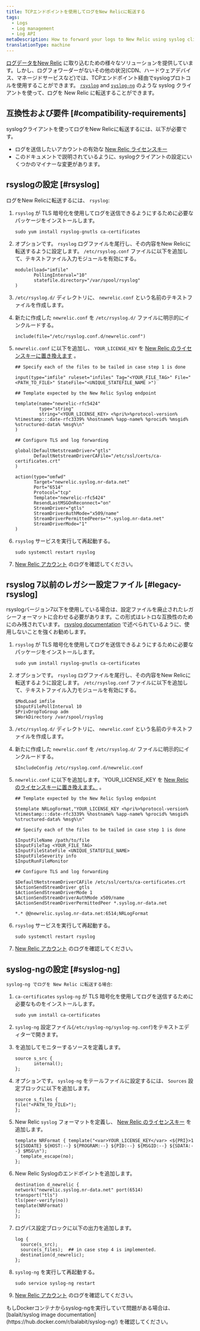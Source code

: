 ```yaml
---
title: TCPエンドポイントを使用してログをNew Relicに転送する
tags:
  - Logs
  - Log management
  - Log API
metaDescription: How to forward your logs to New Relic using syslog clients such as rsyslog and syslog-ng for Debian or RHEL operating systems.
translationType: machine
---
```


[ログデータをNew Relic](/docs/logs/forward-logs/) に取り込むための様々なソリューションを提供しています。しかし、ログフォワーダーがないその他の状況(CDN、ハードウェアデバイス、マネージドサービスなど)では、TCPエンドポイント経由でsyslogプロトコルを使用することができます。 [`rsyslog`](https://www.rsyslog.com/) and [`syslog-ng`](https://www.syslog-ng.com/) のような syslog クライアントを使って、ログを New Relic に転送することができます。

## 互換性および要件 [#compatibility-requirements]

syslogクライアントを使ってログをNew Relicに転送するには、以下が必要です。

* ログを送信したいアカウントの有効な [New Relic ライセンスキー](/docs/apis/intro-apis/new-relic-api-keys/#ingest-license-key)
* このドキュメントで説明されているように、syslogクライアントの設定にいくつかのマイナーな変更があります。

## rsyslogの設定 [#rsyslog]

ログをNew Relicに転送するには、 `rsyslog`:

1. `rsyslog` が TLS 暗号化を使用してログを送信できるようにするために必要なパッケージをインストールします。

   ```
   sudo yum install rsyslog-gnutls ca-certificates
   ```

2. オプションです。 `rsyslog` ログファイルを尾行し、その内容をNew Relicに転送するように設定します。 `/etc/rsyslog.conf` ファイルに以下を追加して、テキストファイル入力モジュールを有効にする。

   ```
   module(load="imfile"
          PollingInterval="10"
          statefile.directory="/var/spool/rsyslog"
   )
   ```

3. `/etc/rsyslog.d/` ディレクトリに、 `newrelic.conf` という名前のテキストファイルを作成します。

4. 新たに作成した `newrelic.conf` を `/etc/rsyslog.d/` ファイルに明示的にインクルードする。

   ```
   include(file="/etc/rsyslog.conf.d/newrelic.conf")
   ```

5. `newrelic.conf` に以下を追加し、 `YOUR_LICENSE_KEY` を [New Relic のライセンスキーに置き換えます](/docs/apis/intro-apis/new-relic-api-keys/#ingest-license-key) 。

   ```
   ## Specify each of the files to be tailed in case step 1 is done

   input(type="imfile" ruleset="infiles" Tag="<YOUR_FILE_TAG>" File="<PATH_TO_FILE>" StateFile="<UNIQUE_STATEFILE_NAME >")

   ## Template expected by the New Relic Syslog endpoint

   template(name="newrelic-rfc5424"
            type="string"
            string="<YOUR_LICENSE_KEY> <%pri%>%protocol-version% %timestamp:::date-rfc3339% %hostname% %app-name% %procid% %msgid% %structured-data% %msg%\n"
   )

   ## Configure TLS and log forwarding

   global(DefaultNetstreamDriver="gtls"
          DefaultNetstreamDriverCAFile="/etc/ssl/certs/ca-certificates.crt"
   )

   action(type="omfwd"
          Target="newrelic.syslog.nr-data.net"
          Port="6514"
          Protocol="tcp"
          Template="newrelic-rfc5424"
          ResendLastMSGOnReconnect="on"
          StreamDriver="gtls"
          StreamDriverAuthMode="x509/name"
          StreamDriverPermittedPeers="*.syslog.nr-data.net"
          StreamDriverMode="1"
   )
   ```

6. `rsyslog` サービスを実行して再起動する。

   ```
   sudo systemctl restart rsyslog
   ```

7. [New Relic アカウント](/docs/logs/log-management/ui-data/explore-your-data-log-analytics) のログを確認してください。

## rsyslog 7以前のレガシー設定ファイル [#legacy-rsyslog]

rsyslogバージョン7以下を使用している場合は、設定ファイルを廃止されたレガシーフォーマットに合わせる必要があります。この形式はレトロな互換性のためにのみ残されています。 [rsyslog documentation](https://www.rsyslog.com/doc/master/configuration/conf_formats.html) で述べられているように、使用しないことを強くお勧めします。

1. `rsyslog` が TLS 暗号化を使用してログを送信できるようにするために必要なパッケージをインストールします。

   ```
   sudo yum install rsyslog-gnutls ca-certificates
   ```

2. オプションです。 `rsyslog` ログファイルを尾行し、その内容をNew Relicに転送するように設定します。 `/etc/rsyslog.conf` ファイルに以下を追加して、テキストファイル入力モジュールを有効にする。

   ```
   $ModLoad imfile 
   $InputFilePollInterval 10 
   $PrivDropToGroup adm 
   $WorkDirectory /var/spool/rsyslog
   ```

3. `/etc/rsyslog.d/` ディレクトリに、 `newrelic.conf` という名前のテキストファイルを作成します。

4. 新たに作成した `newrelic.conf` を `/etc/rsyslog.d/` ファイルに明示的にインクルードする。

   ```
   $IncludeConfig /etc/rsyslog.conf.d/newrelic.conf
   ```

5. `newrelic.conf` に以下を追加します。\`YOUR_LICENSE_KEY を [New Relic のライセンスキーに置き換えます。](/docs/apis/intro-apis/new-relic-api-keys/#ingest-license-key) 。

   ```
   ## Template expected by the New Relic Syslog endpoint 

   $template NRLogFormat,"YOUR_LICENSE_KEY <%pri%>%protocol-version% %timestamp:::date-rfc3339% %hostname% %app-name% %procid% %msgid% %structured-data% %msg%\n" 

   ## Specify each of the files to be tailed in case step 1 is done 

   $InputFileName /path/to/file 
   $InputFileTag <YOUR_FILE_TAG> 
   $InputFileStateFile <UNIQUE_STATEFILE_NAME> 
   $InputFileSeverity info 
   $InputRunFileMonitor 

   ## Configure TLS and log forwarding 

   $DefaultNetstreamDriverCAFile /etc/ssl/certs/ca-certificates.crt 
   $ActionSendStreamDriver gtls  
   $ActionSendStreamDriverMode 1
   $ActionSendStreamDriverAuthMode x509/name 
   $ActionSendStreamDriverPermittedPeer *.syslog.nr-data.net
    
   *.* @@newrelic.syslog.nr-data.net:6514;NRLogFormat
   ```

6. `rsyslog` サービスを実行して再起動する。

   ```
   sudo systemctl restart rsyslog
   ```

7. [New Relic アカウント](/docs/logs/ui-data/use-logs-ui) のログを確認してください。

## syslog-ngの設定 [#syslog-ng]

`syslog-ng でログを New Relic に転送する場合`:

1. `ca-certificates` `syslog-ng` が TLS 暗号化を使用してログを送信するために必要なものをインストールします。

   ```
   sudo yum install ca-certificates
   ```

2. `syslog-ng` 設定ファイル(`/etc/syslog-ng/syslog-ng.conf`)をテキストエディターで開きます。

3. を追加してモニターするソースを定義します。

   ```
   source s_src {
          internal();
   };
   ```

4. オプションです。 `syslog-ng` をテールファイルに設定するには、 `Sources` 設定ブロックに以下を追加します。

   ```
   source s_files {
   file("<PATH_TO_FILE>");
   };
   ```

5. New Relic `syslog` フォーマットを定義し、 [New Relic のライセンスキー](/docs/apis/intro-apis/new-relic-api-keys/#ingest-license-key) を追加します。

   ```
   template NRFormat { template("<var>YOUR_LICENSE_KEY</var> <${PRI}>1 ${ISODATE} ${HOST:--} ${PROGRAM:--} ${PID:--} ${MSGID:--} ${SDATA:--} $MSG\n");
     template_escape(no);
   };
   ```

6. New Relic Syslogのエンドポイントを追加します。

   ```
   destination d_newrelic {
   network("newrelic.syslog.nr-data.net" port(6514)
   transport("tls")
   tls(peer-verify(no))
   template(NRFormat)
   );
   };
   ```

7. ログパス設定ブロックに以下の出力を追加します。

   ```
   log {
     source(s_src);
     source(s_files);  ## in case step 4 is implemented. 
     destination(d_newrelic);
   };
   ```

8. `syslog-ng` を実行して再起動する。

   ```
   sudo service syslog-ng restart
   ```

9. [New Relic アカウント](/docs/logs/ui-data/use-logs-ui) のログを確認してください。

<Callout variant="tip">
  もしDockerコンテナからsyslog-ngを実行していて問題がある場合は、 [balait/syslog image documentation](https://hub.docker.com/r/balabit/syslog-ng/) を確認してください。
</Callout>